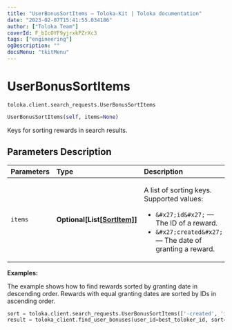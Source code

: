 ```yaml
---
title: "UserBonusSortItems — Toloka-Kit | Toloka documentation"
date: "2023-02-07T15:41:55.034186"
author: ["Toloka Team"]
coverId: F_bIcOYF9yjrxkPZrXc3
tags: ["engineering"]
ogDescription: ""
docsMenu: "tkitMenu"
---
```


# UserBonusSortItems
`toloka.client.search_requests.UserBonusSortItems`

```python
UserBonusSortItems(self, items=None)
```

Keys for sorting rewards in search results.

## Parameters Description

| Parameters | Type | Description |
| :----------| :----| :-----------|
`items`|**Optional\[List\[[SortItem](/docs-new/toloka-kit/reference/toloka.client.search_requests.UserBonusSortItems.SortItem)\]\]**|<p>A list of sorting keys. Supported values:</p> <ul> <li>`&#x27;id&#x27;` — The ID of a reward.</li> <li>`&#x27;created&#x27;` — The date of granting a reward.</li> </ul>

**Examples:**

The example shows how to find rewards sorted by granting date in descending order. Rewards with equal granting dates are sorted by IDs in ascending order.

```python
sort = toloka.client.search_requests.UserBonusSortItems(['-created', 'id'])
result = toloka_client.find_user_bonuses(user_id=best_toloker_id, sort=sort, limit=10)
```
